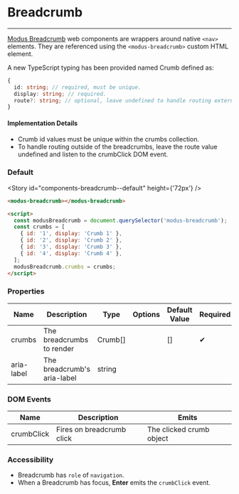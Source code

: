 
# Breadcrumb

---

[Modus Breadcrumb](https://modus.trimble.com/components/breadcrumbs/) web components are wrappers around native `<nav>` elements. They are referenced using the `<modus-breadcrumb>` custom HTML element.

A new TypeScript typing has been provided named Crumb defined as:

```ts
{
  id: string; // required, must be unique.
  display: string; // required.
  route?: string; // optional, leave undefined to handle routing externally.
}
```

#### Implementation Details

- Crumb id values must be unique within the crumbs collection.
- To handle routing outside of the breadcrumbs, leave the route value undefined and listen to the crumbClick DOM event.

### Default

<Story id="components-breadcrumb--default" height={'72px'} />

```html
<modus-breadcrumb></modus-breadcrumb>

<script>
  const modusBreadcrumb = document.querySelector('modus-breadcrumb');
  const crumbs = [
    { id: '1', display: 'Crumb 1' },
    { id: '2', display: 'Crumb 2' },
    { id: '3', display: 'Crumb 3' },
    { id: '4', display: 'Crumb 4' },
  ];
  modusBreadcrumb.crumbs = crumbs;
</script>
```

### Properties

<section>
  <table>
    <thead>
      <tr>
        <th>Name</th>
        <th>Description</th>
        <th>Type</th>
        <th>Options</th>
        <th>Default Value</th>
        <th>Required</th>
      </tr>
    </thead>
    <tbody>
      <tr>
        <td>crumbs</td>
        <td>The breadcrumbs to render</td>
        <td>Crumb[]</td>
        <td></td>
        <td>[]</td>
        <td>
          <span class="material-icons">&#10004;</span>
        </td>
      </tr>
      <tr>
        <td>aria-label</td>
        <td>The breadcrumb's aria-label</td>
        <td>string</td>
        <td></td>
        <td></td>
        <td></td>
      </tr>
    </tbody>
  </table>
</section>

### DOM Events

<section>
  <table>
    <thead>
      <tr>
        <th>Name</th>
        <th>Description</th>
        <th>Emits</th>
      </tr>
    </thead>
    <tbody>
      <tr>
        <td>crumbClick</td>
        <td>Fires on breadcrumb click</td>
        <td>The clicked crumb object</td>
      </tr>
    </tbody>
  </table>
</section>

### Accessibility

- Breadcrumb has `role` of `navigation`.
- When a Breadcrumb has focus, **Enter** emits the `crumbClick` event.
